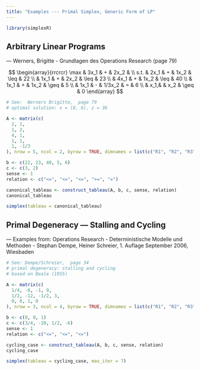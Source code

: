 ```yaml
---
title: "Examples --- Primal Simplex, Generic Form of LP"
---
```


```r

library(simplexR)

```

## Arbitrary Linear Programs

--- Werners, Brigitte - Grundlagen des Operations Research (page 79)

$$
\begin{array}{rrcrcr}
\max  & 3x_1 & + & 2x_2 & \\
s.t.  & 2x_1 & + & 1x_2 & \leq & 22 \\
      & 1x_1 & + & 2x_2 & \leq & 23 \\
      & 4x_1 & + & 1x_2 & \leq & 40 \\
      & 1x_1 & + & 1x_2 & \geq &  5 \\
      & 1x_1 & - & 1/3x_2 & = & 6 \\
      &  x_1,&  &  x_2 & \geq & 0
\end{array}
$$

```r

# See:  Werners Brigitte,  page 79
# optimal solution: x = (8, 6), z = 36

A <- matrix(c(
  2, 1,
  1, 2,
  4, 1,
  1, 1,
  1, -1/3
), nrow = 5, ncol = 2, byrow = TRUE, dimnames = list(c("R1", "R2", "R3", "R4", "R5"), c("x1", "x2")))

b <- c(22, 23, 40, 5, 6)
c <- c(3, 2)
sense <- 1
relation <- c("<=", "<=", "<=", ">=", "=")

```

```r

canonical_tableau <- construct_tableau(A, b, c, sense, relation)
canonical_tableau

```

```r

simplex(tableau = canonical_tableau)

```


## Primal Degeneracy --- Stalling and Cycling

--- Examples from: Operations Research - Deterministische Modelle und Methoden - Stephan Dempe, Heiner Schreier, 1. Auflage September 2006, Wiesbaden

```r

# See: Dempe/Schreier,  page 34
# primal degeneracy: stalling and cycling
# based on Beale (1955)

A <- matrix(c(
  1/4, -8, -1, 9,
  1/2, -12, -1/2, 3,
  0, 0, 1, 0
), nrow = 3, ncol = 4, byrow = TRUE, dimnames = list(c("R1", "R2", "R3"), c("x1", "x2", "x3", "x4")))

b <- c(0, 0, 1)
c <- c(3/4, -20, 1/2, -6)
sense <- 1
relation <- c("<=", "<=", "<=")

```

```r

cycling_case <- construct_tableau(A, b, c, sense, relation)
cycling_case

```

```r

simplex(tableau = cycling_case, max_iter = 7)

```
